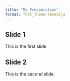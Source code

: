 ```yaml
---
title: "My Presentation"
format: fnal_theme-revealjs
---
```


## Slide 1

This is the first slide.

## Slide 2

This is the second slide.
